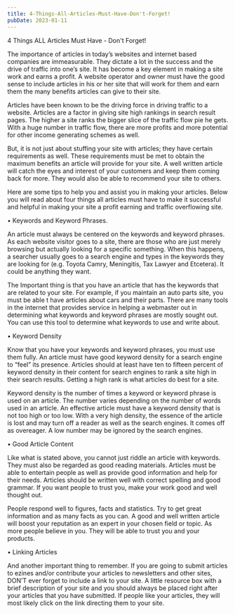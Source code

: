 ```yaml
---
title: 4-Things-All-Articles-Must-Have-Don't-Forget!
pubDate: 2023-01-11
---
```


4 Things ALL Articles Must Have - Don't Forget!


The importance of articles in today’s websites and internet based companies are immeasurable. They dictate a lot in the success and the drive of traffic into one’s site.   It has become a key element in making a site work and earns a profit. A website operator and owner must have the good sense to include articles in his or her site that will work for them and earn them the many benefits articles can give to their site.

Articles have been known to be the driving force in driving traffic to a website. Articles are a factor in giving site high rankings in search result pages. The higher a site ranks the bigger slice of the traffic flow pie he gets. With a huge number in traffic flow, there are more profits and more potential for other income generating schemes as well.

But, it is not just about stuffing your site with articles; they have certain requirements as well. These requirements must be met to obtain the maximum benefits an article will provide for your site. A well written article will catch the eyes and interest of your customers and keep them coming back for more.  They would also be able to recommend your site to others.

Here are some tips to help you and assist you in making your articles. Below you will read about four things all articles must have to make it successful and helpful in making your site a profit earning and traffic overflowing site. 

•	Keywords and Keyword Phrases. 

An article must always be centered on the keywords and keyword phrases. As each website visitor goes to a site, there are those who are just merely browsing but actually looking for a specific something. When this happens, a searcher usually goes to a search engine and types in the keywords they are looking for (e.g. Toyota Camry, Meningitis, Tax Lawyer and Etcetera). It could be anything they want.

The Important thing is that you have an article that has the keywords that are related to your site. For example, if you maintain an auto parts site, you must be able t have articles about cars and their parts.  There are many tools in the internet that provides service in helping a webmaster out in determining what keywords and keyword phrases are mostly sought out. You can use this tool to determine what keywords to use and write about.   

•	Keyword Density

Know that you have your keywords and keyword phrases, you must use them fully. An article must have good keyword density for a search engine to “feel” its presence. Articles should at least have ten to fifteen percent of keyword density in their content for search engines to rank a site high in their search results. Getting a high rank is what articles do best for a site. 

Keyword density is the number of times a keyword or keyword phrase is used on an article. The number varies depending on the number of words used in an article. An effective article must have a keyword density that is not too high or too low. With a very high density, the essence of the article is lost and may turn off a reader as well as the search engines. It comes off as overeager. A low number may be ignored by the search engines.

•	Good Article Content

Like what is stated above, you cannot just riddle an article with keywords. They must also be regarded as good reading materials. Articles must be able to entertain people as well as provide good information and help for their needs. Articles should be written well with correct spelling and good grammar. If you want people to trust you, make your work good and well thought out. 

People respond well to figures, facts and statistics. Try to get great information and as many facts as you can. A good and well written article will boost your reputation as an expert in your chosen field or topic. As more people believe in you. They will be able to trust you and your products. 

•	Linking Articles

And another important thing to remember. If you are going to submit articles to ezines and/or contribute your articles to newsletters and other sites, DON’T ever forget to include a link to your site. A little resource box with a brief description of your site and you should always be placed right after your articles that you have submitted. If people like your articles, they will most likely click on the link directing them to your site.